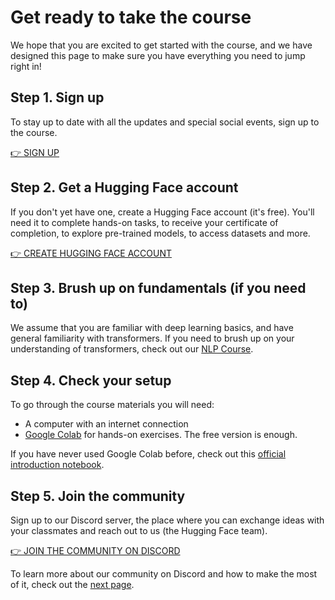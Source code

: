 # Get ready to take the course

We hope that you are excited to get started with the course, and we have designed this page to make sure you have
everything you need to jump right in!

## Step 1. Sign up

To stay up to date with all the updates and special social events, sign up to the course.

[👉 SIGN UP](http://eepurl.com/insvcI)

## Step 2. Get a Hugging Face account

If you don't yet have one, create a Hugging Face account (it's free). You'll need it to complete hands-on tasks, to
receive your certificate of completion, to explore pre-trained models, to access datasets and more.

[👉 CREATE HUGGING FACE ACCOUNT](https://huggingface.co/join)

## Step 3. Brush up on fundamentals (if you need to)

We assume that you are familiar with deep learning basics, and have general familiarity with transformers. If you need
to brush up on your understanding of transformers, check out our [NLP Course](https://huggingface.co/course/chapter1/1).

## Step 4. Check your setup

To go through the course materials you will need:
- A computer with an internet connection
- [Google Colab](https://colab.research.google.com) for hands-on exercises. The free version is enough.

If you have never used Google Colab before, check out this [official introduction notebook](https://colab.research.google.com/notebooks/intro.ipynb).

## Step 5. Join the community

Sign up to our Discord server, the place where you can exchange ideas with your classmates and reach out to us (the Hugging Face team).

[👉 JOIN THE COMMUNITY ON DISCORD](http://hf.co/join/discord)

To learn more about our community on Discord and how to make the most of it, check out the [next page](community).
